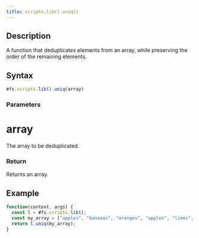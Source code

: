 ```yaml
---
title: scripts.lib().uniq()
---
```


## Description

A function that deduplicates elements from an array, while preserving the order of the remaining elements.

## Syntax

```js
#fs.scripts.lib().uniq(array)
```

### Parameters

# array

The array to be deduplicated.

### Return

Returns an array.

## Example

```js
function(context, args) {
  const l = #fs.scripts.lib();
  const my_array = ["apples", "bananas", "oranges", "apples", "limes", "oranges"];
  return l.uniq(my_array);
}
```
